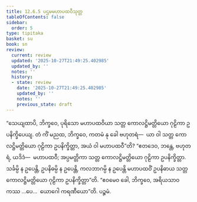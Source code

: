 ```yaml
---
title: 12.6.5 ပဌမမဟာပထဝီသုတ္တ
tableOfContents: false
sidebar:
  order: 5
type: tipitaka
basket: su
book: sn
review:
  current: review
  updated: '2025-10-27T21:49:25.402985'
  updated_by: ''
  notes: ''
  history:
  - state: review
    date: '2025-10-27T21:49:25.402985'
    updated_by: ''
    notes: ''
    previous_state: draft
---
```



<ReviewStatus review={frontmatter.review} showDetails={true} />

<HypothesisAnnotation frontmatter={frontmatter} />

<DynamicBreadcrumb />

<Division number="1125" book="sn" e="ch" v="18" p="447">

<Paragraph number="2417" book="sn">
“သေယျထာပိ, ဘိက္ခဝေ, ပုရိသော မဟာပထဝိယာ သတ္တ ကောလဋ္ဌိမတ္တိယော ဂုဠိကာ ဥပနိက္ခိပေယျ. တံ ကိံ မညထ, ဘိက္ခဝေ, ကတမံ နု ခေါ ဗဟုတရံ—  ယာ ဝါ သတ္တ ကောလဋ္ဌိမတ္တိယော ဂုဠိကာ ဥပနိက္ခိတ္တာ, အယံ ဝါ မဟာပထဝီ”တိ? “ဧတဒေဝ, ဘန္တေ, ဗဟုတရံ, ယဒိဒံ—  မဟာပထဝီ; အပ္ပမတ္တိကာ သတ္တ ကောလဋ္ဌိမတ္တိယော ဂုဠိကာ ဥပနိက္ခိတ္တာ. သင်္ခမ္ပိ န ဥပေန္တိ, ဥပနိဓမ္ပိ န ဥပေန္တိ, ကလဘာဂမ္ပိ န ဥပေန္တိ မဟာပထဝိံ ဥပနိဓာယ သတ္တ ကောလဋ္ဌိမတ္တိယော ဂုဠိကာ ဥပနိက္ခိတ္တာ”တိ. “ဧဝမေဝ ခေါ, ဘိက္ခဝေ, အရိယသာဝကဿ …ပေ…  ယောဂေါ ကရဏီယော”တိ.

</Paragraph>
</Division>

<Paragraph number="2418" type="center" book="sn">
ပဉ္စမံ.
</Paragraph>